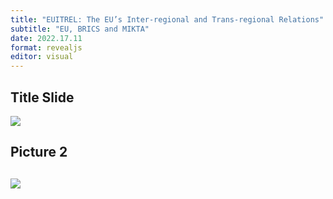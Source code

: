 ```yaml
---
title: "EUITREL: The EU’s Inter-regional and Trans-regional Relations"
subtitle: "EU, BRICS and MIKTA"
date: 2022.17.11
format: revealjs
editor: visual
---
```


## Title Slide

![](/lecture/images/Emel Parlar Dal 2022 Autumn/Emel Parlar Dal 2022 Autumn.png)

## Picture 2

## ![](/lecture/images/Emel Parlar Dal 2022 Autumn/WhatsApp Image 2023-12-10 at 12.55.13 AM.jpeg)
